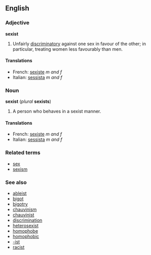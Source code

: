 ==English==
===Adjective===
'''sexist'''

#Unfairly [[discriminatory]] against one sex in favour of the other; in particular, treating women less favourably than men.

====Translations====
*French: [[sexiste]] ''m and f''
*Italian: [[sessista]] ''m and f''

===Noun===
'''sexist''' (''plural'' '''sexists''')

#A person who behaves in a sexist manner.

====Translations====
*French: [[sexiste]] ''m and f''
*Italian: [[sessista]] ''m and f''

===Related terms===
*[[sex]]
*[[sexism]]

===See also===
*[[ableist]]
*[[bigot]]
*[[bigotry]]
*[[chauvinism]]
*[[chauvinist]]
*[[discrimination]]
*[[heterosexist]]
*[[homophobe]]
*[[homophobic]]
*[[-ist]]
*[[racist]]
